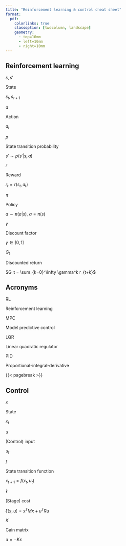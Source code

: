 ```yaml
---
title: "Reinforcement learning & control cheat sheet"
format:
  pdf:
    colorlinks: true
    classoption: [twocolumn, landscape]
    geometry:
      - top=10mm
      - left=10mm
      - right=10mm
---
```




## Reinforcement learning

::: {layout="[[0.5,1,1]]"}




$s, s'$

State

$s_t, s_{t+1}$

 
$a$

Action

$a_t$ 



$p$    

State transition probability 

$s' \sim p\left( s' \middle| s, a \right)$ 




$r$

Reward

$r_t = r(s_t, a_t)$




$\pi$

Policy

$a \sim \pi(a|s)$, $a=\pi(s)$





$\gamma$

Discount factor

$\gamma \in [0,1]$


$G_t$ 

Discounted return

$G_t = \sum_{k=0}^\infty \gamma^k r_{t+k}$





:::



## Acronyms

::: {layout="[[0.4,1]]"}
RL

Reinforcement learning

MPC

Model predictive control

LQR

Linear quadratic regulator

PID

Proportional-integral-derivative
:::



{{< pagebreak >}}



## Control

::: {layout="[[0.5,1,1]]"}

$x$

State

$x_t$



$u$ 

(Control) input

$u_t$


$f$  

State transition function

$x_{t+1} = f(x_t, u_t)$



$\ell$ 

(Stage) cost

$\ell(x,u) = x^T M x + u^T R u$



$K$

Gain matrix

$u = -K x$






:::





